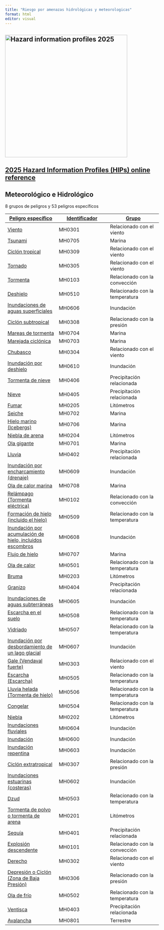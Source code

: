 ```yaml
---
title: "Riesgo por amenazas hidrológicas y meteorologicas"
format: html
editor: visual
---
```


## ![Hazard information profiles 2025](images/hips2025.png){width="400"}

## [**2025 Hazard Information Profiles (HIPs) online reference**](https://www.preventionweb.net/drr-glossary/hips#meteorological)

## **Meteorológico e Hidrológico**

8 grupos de peligros y 53 peligros específicos

| [Peligro específico](https://www.preventionweb.net/drr-glossary/hips?combine=&hips_cluster_type=All&node_type=&order=title&sort=asc "ordenar por peligro específico") | [Identificador](https://www.preventionweb.net/drr-glossary/hips?combine=&hips_cluster_type=All&node_type=&order=field_hip_notation&sort=asc "ordenar por identificador") | [Grupo](https://www.preventionweb.net/drr-glossary/hips?combine=&hips_cluster_type=All&node_type=&order=field_hip_cluster_type&sort=asc "ordenar por clúster") |
|------------------------|------------------------|------------------------|
| [Viento](https://www.preventionweb.net/understanding-disaster-risk/terminology/hips/mh0301) | MH0301 | Relacionado con el viento |
| [Tsunami](https://www.preventionweb.net/understanding-disaster-risk/terminology/hips/mh0705) | MH0705 | Marina |
| [Ciclón tropical](https://www.preventionweb.net/understanding-disaster-risk/terminology/hips/mh0309) | MH0309 | Relacionado con el viento |
| [Tornado](https://www.preventionweb.net/understanding-disaster-risk/terminology/hips/mh0305) | MH0305 | Relacionado con el viento |
| [Tormenta](https://www.preventionweb.net/understanding-disaster-risk/terminology/hips/mh0103) | MH0103 | Relacionado con la convección |
| [Deshielo](https://www.preventionweb.net/understanding-disaster-risk/terminology/hips/mh0510) | MH0510 | Relacionado con la temperatura |
| [Inundaciones de aguas superficiales](https://www.preventionweb.net/understanding-disaster-risk/terminology/hips/mh0606) | MH0606 | Inundación |
| [Ciclón subtropical](https://www.preventionweb.net/understanding-disaster-risk/terminology/hips/mh0308) | MH0308 | Relacionado con la presión |
| [Mareas de tormenta](https://www.preventionweb.net/understanding-disaster-risk/terminology/hips/mh0704) | MH0704 | Marina |
| [Marejada ciclónica](https://www.preventionweb.net/understanding-disaster-risk/terminology/hips/mh0703) | MH0703 | Marina |
| [Chubasco](https://www.preventionweb.net/understanding-disaster-risk/terminology/hips/mh0304) | MH0304 | Relacionado con el viento |
| [Inundación por deshielo](https://www.preventionweb.net/understanding-disaster-risk/terminology/hips/mh0610) | MH0610 | Inundación |
| [Tormenta de nieve](https://www.preventionweb.net/understanding-disaster-risk/terminology/hips/mh0406) | MH0406 | Precipitación relacionada |
| [Nieve](https://www.preventionweb.net/understanding-disaster-risk/terminology/hips/mh0405) | MH0405 | Precipitación relacionada |
| [Fumar](https://www.preventionweb.net/understanding-disaster-risk/terminology/hips/mh0205) | MH0205 | Litómetros |
| [Seiche](https://www.preventionweb.net/understanding-disaster-risk/terminology/hips/mh0702) | MH0702 | Marina |
| [Hielo marino (Icebergs)](https://www.preventionweb.net/understanding-disaster-risk/terminology/hips/mh0706) | MH0706 | Marina |
| [Niebla de arena](https://www.preventionweb.net/understanding-disaster-risk/terminology/hips/mh0204) | MH0204 | Litómetros |
| [Ola gigante](https://www.preventionweb.net/understanding-disaster-risk/terminology/hips/mh0701) | MH0701 | Marina |
| [Lluvia](https://www.preventionweb.net/understanding-disaster-risk/terminology/hips/mh0402) | MH0402 | Precipitación relacionada |
| [Inundación por encharcamiento (drenaje)](https://www.preventionweb.net/understanding-disaster-risk/terminology/hips/mh0609) | MH0609 | Inundación |
| [Ola de calor marina](https://www.preventionweb.net/understanding-disaster-risk/terminology/hips/mh0708) | MH0708 | Marina |
| [Relámpago (Tormenta eléctrica)](https://www.preventionweb.net/understanding-disaster-risk/terminology/hips/mh0102) | MH0102 | Relacionado con la convección |
| [Formación de hielo (incluido el hielo)](https://www.preventionweb.net/understanding-disaster-risk/terminology/hips/mh0509) | MH0509 | Relacionado con la temperatura |
| [Inundación por acumulación de hielo, incluidos escombros](https://www.preventionweb.net/understanding-disaster-risk/terminology/hips/mh0608) | MH0608 | Inundación |
| [Flujo de hielo](https://www.preventionweb.net/understanding-disaster-risk/terminology/hips/mh0707) | MH0707 | Marina |
| [Ola de calor](https://www.preventionweb.net/understanding-disaster-risk/terminology/hips/mh0501) | MH0501 | Relacionado con la temperatura |
| [Bruma](https://www.preventionweb.net/understanding-disaster-risk/terminology/hips/mh0203) | MH0203 | Litómetros |
| [Granizo](https://www.preventionweb.net/understanding-disaster-risk/terminology/hips/mh0404) | MH0404 | Precipitación relacionada |
| [Inundaciones de aguas subterráneas](https://www.preventionweb.net/understanding-disaster-risk/terminology/hips/mh0605) | MH0605 | Inundación |
| [Escarcha en el suelo](https://www.preventionweb.net/understanding-disaster-risk/terminology/hips/mh0508) | MH0508 | Relacionado con la temperatura |
| [Vidriado](https://www.preventionweb.net/understanding-disaster-risk/terminology/hips/mh0507) | MH0507 | Relacionado con la temperatura |
| [Inundación por desbordamiento de un lago glacial](https://www.preventionweb.net/understanding-disaster-risk/terminology/hips/mh0607) | MH0607 | Inundación |
| [Gale (Vendaval fuerte)](https://www.preventionweb.net/understanding-disaster-risk/terminology/hips/mh0303) | MH0303 | Relacionado con el viento |
| [Escarcha (Escarcha)](https://www.preventionweb.net/understanding-disaster-risk/terminology/hips/mh0505) | MH0505 | Relacionado con la temperatura |
| [Lluvia helada (Tormenta de hielo)](https://www.preventionweb.net/understanding-disaster-risk/terminology/hips/mh0506) | MH0506 | Relacionado con la temperatura |
| [Congelar](https://www.preventionweb.net/understanding-disaster-risk/terminology/hips/mh0504) | MH0504 | Relacionado con la temperatura |
| [Niebla](https://www.preventionweb.net/understanding-disaster-risk/terminology/hips/mh0202) | MH0202 | Litómetros |
| [Inundaciones fluviales](https://www.preventionweb.net/understanding-disaster-risk/terminology/hips/mh0604) | MH0604 | Inundación |
| [Inundación](https://www.preventionweb.net/understanding-disaster-risk/terminology/hips/mh0600) | MH0600 | Inundación |
| [Inundación repentina](https://www.preventionweb.net/understanding-disaster-risk/terminology/hips/mh0603) | MH0603 | Inundación |
| [Ciclón extratropical](https://www.preventionweb.net/understanding-disaster-risk/terminology/hips/mh0307) | MH0307 | Relacionado con la presión |
| [Inundaciones estuarinas (costeras)](https://www.preventionweb.net/understanding-disaster-risk/terminology/hips/mh0602) | MH0602 | Inundación |
| [Dzud](https://www.preventionweb.net/understanding-disaster-risk/terminology/hips/mh0503) | MH0503 | Relacionado con la temperatura |
| [Tormenta de polvo o tormenta de arena](https://www.preventionweb.net/understanding-disaster-risk/terminology/hips/mh0201) | MH0201 | Litómetros |
| [Sequía](https://www.preventionweb.net/understanding-disaster-risk/terminology/hips/mh0401) | MH0401 | Precipitación relacionada |
| [Explosión descendente](https://www.preventionweb.net/understanding-disaster-risk/terminology/hips/mh0101) | MH0101 | Relacionado con la convección |
| [Derecho](https://www.preventionweb.net/understanding-disaster-risk/terminology/hips/mh0302) | MH0302 | Relacionado con el viento |
| [Depresión o Ciclón (Zona de Baja Presión)](https://www.preventionweb.net/understanding-disaster-risk/terminology/hips/mh0306) | MH0306 | Relacionado con la presión |
| [Ola de frío](https://www.preventionweb.net/understanding-disaster-risk/terminology/hips/mh0502) | MH0502 | Relacionado con la temperatura |
| [Ventisca](https://www.preventionweb.net/understanding-disaster-risk/terminology/hips/mh0403) | MH0403 | Precipitación relacionada |
| [Avalancha](https://www.preventionweb.net/understanding-disaster-risk/terminology/hips/mh0801) | MH0801 | Terrestre |